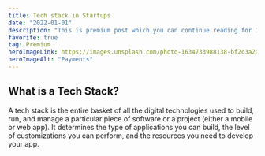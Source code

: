 ```yaml
---
title: Tech stack in Startups
date: "2022-01-01"
description: "This is premium post which you can continue reading for 120 RUB"
favorite: true
tag: Premium
heroImageLink: https://images.unsplash.com/photo-1634733988138-bf2c3a2a13fa?ixlib=rb-1.2.1&ixid=MnwxMjA3fDB8MHxwaG90by1wYWdlfHx8fGVufDB8fHx8&auto=format&fit=crop&w=1470&q=80
heroImageAlt: "Payments"
---
```


## What is a Tech Stack?

A tech stack is the entire basket of all the digital technologies used to build, run, and manage a particular piece of software or a project (either a mobile or web app). It determines the type of applications you can build, the level of customizations you can perform, and the resources you need to develop your app.

<Fade />
<TinkoffPayment amount="120" />
